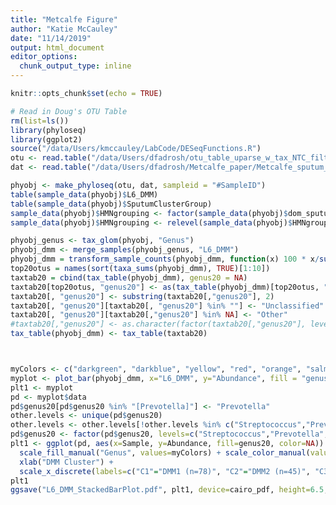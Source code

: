 ```yaml
---
title: "Metcalfe Figure"
author: "Katie McCauley"
date: "11/14/2019"
output: html_document
editor_options: 
  chunk_output_type: inline
---
```


```r
knitr::opts_chunk$set(echo = TRUE)
```

```r
# Read in Doug's OTU Table
rm(list=ls())
library(phyloseq)
library(ggplot2)
source("/data/Users/kmccauley/LabCode/DESeqFunctions.R")
otu <- read.table("/data/Users/dfadrosh/otu_table_uparse_w_tax_NTC_filtered_filtered_reprare73265.txt", header=TRUE, check.names=FALSE, sep="\t", comment="", skip=1, row.names=1)
dat <- read.table("/data/Users/dfadrosh/Metcalfe_paper/Metcalfe_sputum_mapping_expanded.txt", header=TRUE, check.names=FALSE, sep="\t", comment="")

phyobj <- make_phyloseq(otu, dat, sampleid = "#SampleID")
table(sample_data(phyobj)$L6_DMM)
table(sample_data(phyobj)$SputumClusterGroup)
sample_data(phyobj)$HMNgrouping <- factor(sample_data(phyobj)$dom_sputum_genus, labels=c("HMN","HMN","HMN","StrepPrev","StrepPrev"))
sample_data(phyobj)$HMNgrouping <- relevel(sample_data(phyobj)$HMNgrouping, ref="StrepPrev")

phyobj_genus <- tax_glom(phyobj, "Genus")
phyobj_dmm <- merge_samples(phyobj_genus, "L6_DMM")
phyobj_dmm = transform_sample_counts(phyobj_dmm, function(x) 100 * x/sum(x))
top20otus = names(sort(taxa_sums(phyobj_dmm), TRUE)[1:10])
taxtab20 = cbind(tax_table(phyobj_dmm), genus20 = NA)
taxtab20[top20otus, "genus20"] <- as(tax_table(phyobj_dmm)[top20otus, "Genus"], "character")
taxtab20[, "genus20"] <- substring(taxtab20[,"genus20"], 2)
taxtab20[, "genus20"][taxtab20[, "genus20"] %in% ""] <- "Unclassified"
taxtab20[, "genus20"][taxtab20[,"genus20"] %in% NA] <- "Other"
#taxtab20[,"genus20"] <- as.character(factor(taxtab20[,"genus20"], levels=c("Streptococcus","[Prevotella]","Moraxella","Haemophilus","Neisseria", other.levels, "Unclassified")))
tax_table(phyobj_dmm) <- tax_table(taxtab20)



myColors <- c("darkgreen", "darkblue", "yellow", "red", "orange", "salmon", "darkseagreen1", "mediumorchid1", "gray40", "gray")
myplot <- plot_bar(phyobj_dmm, x="L6_DMM", y="Abundance", fill = "genus20")
plt1 <- myplot
pd <- myplot$data
pd$genus20[pd$genus20 %in% "[Prevotella]"] <- "Prevotella"
other.levels <- unique(pd$genus20)
other.levels <- other.levels[!other.levels %in% c("Streptococcus","Prevotella","Moraxella","Haemophilus", "Neisseria","Unclassified","Other")]
pd$genus20 <- factor(pd$genus20, levels=c("Streptococcus","Prevotella","Moraxella","Haemophilus","Neisseria", as.character(other.levels), "Other", "Unclassified"))
plt1 <- ggplot(pd, aes(x=Sample, y=Abundance, fill=genus20, color=NA)) + geom_bar(position="stack", stat="identity", size=0) +
  scale_fill_manual("Genus", values=myColors) + scale_color_manual(values=myColors) +
  xlab("DMM Cluster") + 
  scale_x_discrete(labels=c("C1"="DMM1 (n=78)", "C2"="DMM2 (n=45)", "C3"="DMM3 (n=22)", "C4"="DMM4 (n=6)"))
plt1
ggsave("L6_DMM_StackedBarPlot.pdf", plt1, device=cairo_pdf, height=6.5, width=5.5)

```

